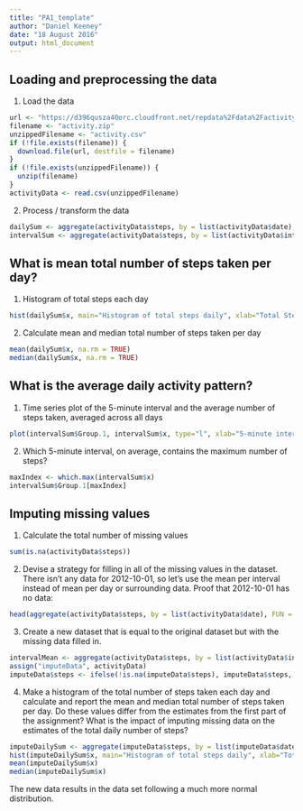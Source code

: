 ```yaml
---
title: "PA1_template"
author: "Daniel Keeney"
date: "18 August 2016"
output: html_document
---
```


## Loading and preprocessing the data

1. Load the data
```r
url <- "https://d396qusza40orc.cloudfront.net/repdata%2Fdata%2Factivity.zip"
filename <- "activity.zip"
unzippedFilename <- "activity.csv"
if (!file.exists(filename)) {
  download.file(url, destfile = filename)
}
if (!file.exists(unzippedFilename)) {
  unzip(filename)
}
activityData <- read.csv(unzippedFilename)
```

2. Process / transform the data
```r
dailySum <- aggregate(activityData$steps, by = list(activityData$date), FUN = sum, na.rm = TRUE)
intervalSum <- aggregate(activityData$steps, by = list(activityData$interval), FUN = sum, na.rm = TRUE)
```

## What is mean total number of steps taken per day?

1. Histogram of total steps each day
```r
hist(dailySum$x, main="Histogram of total steps daily", xlab="Total Steps Daily", ylab="Frequency")
```

2. Calculate mean and median total number of steps taken per day
```r
mean(dailySum$x, na.rm = TRUE)
median(dailySum$x, na.rm = TRUE)
```

## What is the average daily activity pattern?

1. Time series plot of the 5-minute interval and the average number of steps taken, averaged across all days
```r
plot(intervalSum$Group.1, intervalSum$x, type="l", xlab="5-minute interval", ylab="average number of steps")
```

2. Which 5-minute interval, on average, contains the maximum number of steps?
```r
maxIndex <- which.max(intervalSum$x)
intervalSum$Group.1[maxIndex]
```

## Imputing missing values

1. Calculate the total number of missing values
```r
sum(is.na(activityData$steps))
```

2. Devise a strategy for filling in all of the missing values in the dataset.  
There isn't any data for 2012-10-01, so let's use the mean per interval instead of mean per day or surrounding data.  Proof that 2012-10-01 has no data:
```r
head(aggregate(activityData$steps, by = list(activityData$date), FUN = mean, na.rm = TRUE))
```

3. Create a new dataset that is equal to the original dataset but with the missing data filled in.
```r
intervalMean <- aggregate(activityData$steps, by = list(activityData$interval), FUN = mean, na.rm = TRUE)
assign("imputeData", activityData)
imputeData$steps <- ifelse(!is.na(imputeData$steps), imputeData$steps, intervalMean$x[match(imputeData$interval, intervalMean$Group.1)])
```

4. Make a histogram of the total number of steps taken each day and calculate and report the mean and median total number of steps taken per day. Do these values differ from the estimates from the first part of the assignment? What is the impact of imputing missing data on the estimates of the total daily number of steps?
```r
imputeDailySum <- aggregate(imputeData$steps, by = list(imputeData$date), FUN = sum, na.rm = TRUE)
hist(imputeDailySum$x, main="Histogram of total steps daily", xlab="Total Steps Daily", ylab="Frequency")
mean(imputeDailySum$x)
median(imputeDailySum$x)
```
The new data results in the data set following a much more normal distribution.

